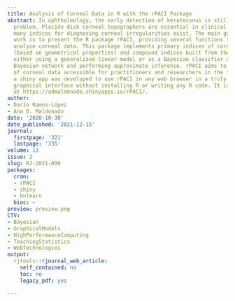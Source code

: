 ```yaml
---
title: Analysis of Corneal Data in R with the rPACI Package
abstract: In ophthalmology, the early detection of keratoconus is still a crucial
  problem. Placido disk corneal topographers are essential in clinical practice, and
  many indices for diagnosing corneal irregularities exist. The main goal of this
  work is to present the R package rPACI, providing several functions to handle and
  analyze corneal data. This package implements primary indices of corneal irregularity
  (based on geometrical properties) and compound indices built from the primary ones,
  either using a generalized linear model or as a Bayesian classifier using a hybrid
  Bayesian network and performing approximate inference. rPACI aims to make the analysis
  of corneal data accessible for practitioners and researchers in the field. Moreover,
  a shiny app was developed to use rPACI in any web browser in a truly user-friendly
  graphical interface without installing R or writing any R code. It is openly deployed
  at https://admaldonado.shinyapps.io/rPACI/.
author:
- Darío Ramos-López
- Ana D. Maldonado
date: '2020-10-30'
date_published: '2021-12-15'
journal:
  firstpage: '321'
  lastpage: '335'
volume: 13
issue: 2
slug: RJ-2021-099
packages:
  cran:
  - rPACI
  - shiny
  - bnlearn
  bioc: ~
preview: preview.png
CTV:
- Bayesian
- GraphicalModels
- HighPerformanceComputing
- TeachingStatistics
- WebTechnologies
output:
  rjtools::rjournal_web_article:
    self_contained: no
    toc: no
    legacy_pdf: yes

---
```

